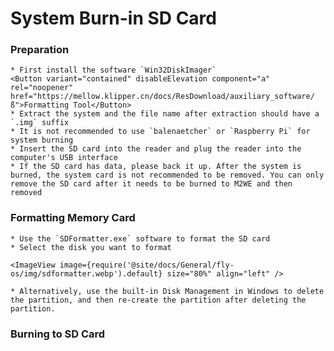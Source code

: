 
# System Burn-in SD Card

### Preparation

    * First install the software `Win32DiskImager` 
    <Button variant="contained" disableElevation component="a" rel="noopener" href="https://mellow.klipper.cn/docs/ResDownload/auxiliary_software/ß">Formatting Tool</Button>
    * Extract the system and the file name after extraction should have a `.img` suffix
    * It is not recommended to use `balenaetcher` or `Raspberry Pi` for system burning
    * Insert the SD card into the reader and plug the reader into the computer's USB interface
    * If the SD card has data, please back it up. After the system is burned, the system card is not recommended to be removed. You can only remove the SD card after it needs to be burned to M2WE and then removed

### Formatting Memory Card

    * Use the `SDFormatter.exe` software to format the SD card
    * Select the disk you want to format

    <ImageView image={require('@site/docs/General/fly-os/img/sdformatter.webp').default} size="80%" align="left" />

    * Alternatively, use the built-in Disk Management in Windows to delete the partition, and then re-create the partition after deleting the partition.

### Burning to SD Card

<WIN32 />
